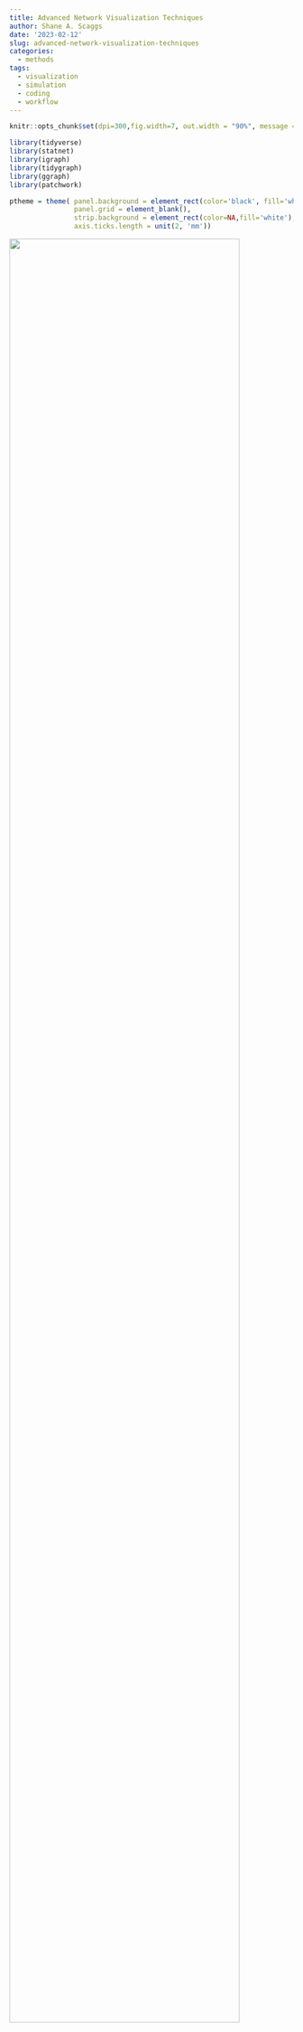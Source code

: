 ```yaml
---
title: Advanced Network Visualization Techniques
author: Shane A. Scaggs
date: '2023-02-12'
slug: advanced-network-visualization-techniques
categories:
  - methods
tags:
  - visualization
  - simulation
  - coding
  - workflow
---
```


```r
knitr::opts_chunk$set(dpi=300,fig.width=7, out.width = "90%", message = F, warning = F)
```


```r
library(tidyverse)
library(statnet)
library(igraph)
library(tidygraph)
library(ggraph)
library(patchwork)

ptheme = theme( panel.background = element_rect(color='black', fill='white'), 
                panel.grid = element_blank(), 
                strip.background = element_rect(color=NA,fill='white'),
                axis.ticks.length = unit(2, 'mm'))
```

![](images/network spaghetti.JPG){width=90%}

Picture this: You're working on project and you've just finished collecting all your network data. You've worked hard to get a complete network and you're eager to start analyzing it. You power up your computer, load up Rstudio, and after lots of careful wrangling and tidying, you're ready to plot the network. With great anticipation, you write a little code and WHAM! you get hit with a hot plate of spaghetti and meatballs. 

Anyone who has tried to visualize a network that is even remotely  [dense](https://seng.netlify.app/2021/12/22/size-structure-and-density/) can probably relate to this experience. That's because networks are complex, multidimensional objects; some of the most difficult objects to visualize. 

# Simplicity of design and the data density problem 

The great statistician Edward Tufte is an expert at data visualization. His book *The Visual Display of Quantitative Information* gives us many guidelines for designing pleasant graphs. But there are two bits of information that will specifically help us understand how to produce effective network visualizations. The first comes from one of his most well known quotations: 

> Graphical elegance is often found in simplicity of design and complexity of data. 

Networks are, by definition, complex objects. This is true even for graphs with a small quantity of nodes and edges. The inherent complexity of networks means that we must **always** strive for simplicity when we visualize a network. This means you have no choice but to minimize the number of visual aesthetics used in the visualization. Ask yourself: what is the single most essential feature of this network that I want the my audience to appreciate? Let this essence guide your design. 

The second piece of advice is to maximize data density, within reason. You can think of data density as the ratio of "data ink" used to plot the data to the amount of black graph space. This principle, for example, guides our decisions about the range of values on the axes of any plot. The axes should be constrained to the range of values for which we actually have data. 

```r
N = 100
x = rnorm(N)
y = rnorm(N, x, 2)
d = data.frame(x,y)

d %>%  
    ggplot( aes(x=x, y=y) ) + ptheme + 
    geom_point( size=2, pch=21 ) + 
    xlim(c(-4,4)) + 
    ylim(c(-10,10)) +
    labs(title="Low density scatterplot") + 
    
    d %>%  
    ggplot( aes(x=x, y=y) ) + ptheme + 
    geom_point( size=2, pch=21 ) + 
    labs(title="High density scatterplot")
```
Fixing data density problems in conventional graphs, like the scatterplots above, can be pretty simple. But networks pose problems because they tend to have high data density to begin with. This makes any additional aesthetic choice risky because it can take us beyond a reasonable data density that viewers can actually comprehend. There is also no straight forward way to change axes or omit nodes and edges without distorting our representation of the network structure. 

Let's look at some techniques to deal with data density and then we will move on to some other graphical challenges with networks. 

# Start with a simulation 

Let's start by simulating a network that we can use to illustrate some of these techniques. For details about how to simulate networks using `statnet`, check out our [previous post](https://seng.netlify.app/meetings/introduction-to-network-simulation-with-statnet/) on the topic. We want to use a simulation because 1) we can create challenges and learn to overcome them, and 2) we know the correct answers for the graph structure and the attributes, which helps us know whether we have been successful or not. 

We will simulate a network composed of three groups who tend to form edges with other agents of the same group. This is a homophilous network, and we will keep it fairly dense. 

```r
# load package
library(statnet )

# seed for reproducibility
set.seed(777)

# how many nodes? how many groups?  
N = 60 
groups = c('G1','G2','G3')

# initialize empty network 
empty_g = network( N, directed = TRUE, density = 0 )

# create group attribute 
empty_g %v% 'group' = sample( groups, size = N, replace = TRUE )

# set parameters for edge density (edges) and homophily (nodematch) and reciprocity (mutual)
# remember these are in log-odds where 0 = 50/50
pars = c(-4,1,2) 

# simulate 
sim_g = simulate( empty_g ~ edges + nodematch('group') + mutual, coef = pars )
plot(sim_g)
```

# Highlighting group structure

This graph is structured by three groups. We know because we wrote the simulation. But this structure is not obvious from the graph you see above. It looks like spaghetti and meatballs. A good starting point would be to color each node according to it's group. 

```r
# load packages 
library(tidygraph)
library(ggraph)

sim_g %>% 
    as_tbl_graph %>%
    ggraph() + 
    theme_graph() + 
    geom_edge_link() + 
    geom_node_point( aes(color=group) )
```

This helps a little bit, but we can do better. 

## Using small multiples 

Tufte advises us to use *small multiples* -- repeated versions of the same graph with different emphases -- to maintain data density while improving clarity. When using tools that are based on the grammar of graphics (`ggplot2`, `ggraph`, `ggdist`), we can create small multiples by using *facets*. 

Faceting takes a single graph and splits it into multiple panels based on a factor. In this case, we want to split the graph based on `group`, a node attribute. For this we want to use `facet_nodes`. 

```r
sim_g %>% 
    as_tbl_graph %>%
    ggraph() + 
    theme_graph() + 
    geom_edge_link() + 
    geom_node_point( aes(color=group) ) + 
    facet_nodes(~group)
```

Now we are able to see more clearly how each group is connected in the graph. However, this technique does pose a new problem: it is too easy to assume that these are three separate networks. There are two ways to solve this problem, and they both will require a package called `patchwork`. This package allows us to combine multiple graphs using `+` for side to side and `/` for top and bottom^[`patchwork` has many other functions that allow you to assemble plot layouts, add labels to plots, and choose relative heights and widths. Learn more from the author at https://patchwork.data-imaginist.com/].

### Option 1: Add a reference graph 

One choice we have is to plot the network in full as a reference and then use the facets to draw out the subgraphs. We just add them together with `patchwork`. 

```r
# full network 
full = sim_g %>% 
    as_tbl_graph %>%
    ggraph() + 
    theme_graph() + 
    geom_edge_link() + 
    geom_node_point( aes(color=group) ) + 
    theme(legend.position = 'none') + 
    ggtitle("Full network")

# sub graphs
sub = sim_g %>% 
    as_tbl_graph %>%
    ggraph() + 
    theme_graph() + 
    geom_edge_link() + 
    geom_node_point( aes(color=group) ) + 
    facet_nodes(~group) + 
    ggtitle("Network subgroups")


full + sub + plot_layout(widths = c(2,5))
```

All we have really done in this new graph is the following: 

1. Plot the full network.
2. Plot the faceted version.
3. Save plots as objects and add them together. 
4. Provide titles with `ggtitle`. 
5. Remove the legend from the first graph; it is redundant.
6. Adjust the relative widths using `plot_layout`. 

There is more we could do to make it even prettier but this really helps clarify the full network. 

### Option 2: Plot three separate networks with different emphases 

The second option is similar to the first but takes a different path. We will plot the network three separate times but in each graph, we will de-emphasize all but one group. Again, we can string these together using `patchwork`. 

This approach is slightly more complicated then the first because we want to emphasize both the nodes and edges in each group. To do this, we need to create edge attributes for edges that connect between the groups `r groups` as well those edges that are not homophilous. 

```r
sim_g = sim_g %>%
    as_tbl_graph() %>%
    activate(edges) %>%
    mutate(group_from = .N()$group[from], 
           group_to   = .N()$group[to], 
           group_match = ifelse( group_from == 'G1' & group_to == 'G1', 'G1', 
                                 ifelse( group_from == 'G2' & group_to == 'G2', 'G2', 
                                         ifelse( group_from == 'G3' & group_to == 'G3', 'G3', 'No match' ))))
sim_g
```

This code looks a bit more intimidating than it really is. What we have are two essential steps: 

1. Code each edge according to the group of each sender (`group_from`) and each receiver (`group_to`). This is done by activating the edges (`activate(edges)`) and then using the `.N()$group[from]` and `.N()$group[to]` syntax to pull out the node attributes at beginning and end of each edge. 

2. Next, we use these two new edge attributes within some nested `ifelse` statements where we ask if the groups are the same, and if so, assign that group to the edge. 

Once we have those attributes, we can use them to color the nodes and edges. 

```r
g1 = sim_g %>%
    ggraph() + 
    theme_graph() + 
    geom_edge_link( aes(color=group_match) ) + 
    geom_node_point( aes( color=group) ) + 
    scale_edge_color_manual( values = c('#ad003f','#cccccc77','#cccccc77','#cccccc77'), guide = NULL) + 
    scale_color_manual(values = c('#ad003f','#cccccc77','#cccccc77'), guide = NULL) + 
    ggtitle('Group 1')

g2 = sim_g %>%
    ggraph() + 
    theme_graph() + 
    geom_edge_link( aes(color=group_match) ) + 
    geom_node_point( aes( color=group) ) + 
    scale_edge_color_manual( values = c('#cccccc77','#d2a52e','#cccccc77','#cccccc77'), guide = NULL) + 
    scale_color_manual(values = c('#cccccc77','#d2a52e','#cccccc77'), guide = NULL) + 
    ggtitle('Group 2')   

g3 = sim_g %>%
    ggraph() + 
    theme_graph() + 
    geom_edge_link( aes(color=group_match) ) + 
    geom_node_point( aes( color=group) ) + 
    scale_edge_color_manual( values = c('#cccccc77','#cccccc77','#00c994','#cccccc77'), guide = NULL) + 
    scale_color_manual(values = c('#cccccc77','#cccccc77','#00c994'), guide = NULL) + 
    ggtitle('Group 3') 

g1 + g2 + g3
```

Now we've just repeated the same graph three times. We use an all grey palette and just switch out one of the grey colors for a emphasis color based on the position of the group name in the vector, e.g., group 1 is position 1 in the vector of color values. 

One complication with this approach is how to create a legend. There is a solution to this but it requires making plot with all the colors, extracting only the legend, and then plotting the legend alone in a fourth panel. I've gotten around this by using titles and explaining the colors in the caption. 

### A note on layouts 

We will focus on layouts a bit more later on in this post, but I just want to make one thing explicit about the two examples above:

> The layout must be the same for each graph, otherwise it will be impossible to visually compare the structure across graphs. 

The layout for these graphs is the `ggraph` default called `"stress"`. Because this layout does not randomly change each time we make a plot -- unlike Fruchterman-Reingold layouts, for example -- we don't need to do anything special. But if you want to use a different layout that has more randomness to it, you can save the layout first and then reuse it. This is done within `igraph` but can be transferred to `ggraph` with no problems.

```r
# same layout fr 
lo = layout_with_fr(sim_g)
plot(sim_g, layout = lo)

# use lo in ggraph 
sim_g %>%
    ggraph(layout = lo) +
    geom_edge_link() + 
    geom_node_point()
```

# Homophily and Reciprocity  

The examples using small multiples have already provided some of the tools for visualizing dyadic attributes. Let's dig a little deeper into dyads by creating visualizations that highlight homophily and reciprocity.

But first, a new simulation of a larger network. 

```r
# seed for reproducibility
set.seed(777)

# how many nodes? how many groups?  
N = 100 
groups = c('G1','G2','G3')

# initialize empty network 
empty_g = network( N, directed = TRUE, density = 0 )

# create group attribute 
empty_g %v% 'group' = sample( groups, size = N, replace = TRUE )

# set parameters for edge density (edges) and homophily (nodematch) and reciprocity (mutual)
# remember these are in log-odds where 0 = 50/50
pars = c(-5.5,3,2) 

# simulate 
sim_g = simulate( empty_g ~ edges + nodematch('group') + mutual, coef = pars )
plot(sim_g)
```


## Homophily 

Instead of visualizing homophily among groups using multiples, let's do this on a single graph. We can usual a similar approach to the one above where we tag edges based on the sender and receiver. 

```r
sim_g = sim_g %>%
    as_tbl_graph() %>%
    activate(edges) %>%
    mutate(group_from = .N()$group[from], 
           group_to   = .N()$group[to], 
           group_match = ifelse( group_from == 'G1' & group_to == 'G1', 'G1', 
                                 ifelse( group_from == 'G2' & group_to == 'G2', 'G2', 
                                         ifelse( group_from == 'G3' & group_to == 'G3', 'G3', 'None' ))))
```

Now we can map an edge color onto the `group_match` edge attribute, except this time we want to provide all of our colors in a single palette instead of swapping them out like we did before. In the previous version, we removed the legend by using `guide = NULL` but these time we want to keep the legend, so we remove these lines. 

```r
p = sim_g %>%
    ggraph('mds') + 
    theme_graph() + 
    geom_edge_link( aes(color=group_match), alpha=0.5 ) + 
    geom_node_point( aes( color=group) ) + 
    scale_edge_color_manual( values = c('#ad003f','#3300ff','springgreen','#aaaaaa')) + 
    scale_color_manual(values = c('#ad003f','#3300ff','springgreen'))
p 
```

Here I am using the multidimensional scaling layout (`mds`) because it will give us more separation between the groups. With these layout we see very clearly the edge which occur between groups (e.g., "None"). 

Let's also clean up the legend a bit by change the legend labels. We do this using the `labs` layer. 

```r
p + labs(edge_color='Homophily', color='Group')
```


## Reciprocity 

To visualize reciprocity, we may have to sacrifice our homophily aesthetic, as this would be much too complicated for a viewer. The basic setup is to tag every edge which is reciprocal. The easiest function for doing this is called `is.mutual` from the `{igraph}` package. This function *does not* work with `network` objects created in `{statnet}` but it does work with `igraph` objects or `tbl_graph` objects. 

```r
class(sim_g)
is.mutual(sim_g)
```

The function returns a `TRUE` or `FALSE` value that indicates whether or not that edge is reciprocated. We can create a new edge attribute and label it with these T/F values. You can do this using the `igraph` syntax (`E(sim_g)`) or by using `tidygraph`. I'll show both below. 

```r
# igraph method
E(sim_g)$Reciprocity = is.mutual(sim_g)

# tidygraph methods 
sim_g %>%
    activate(edges) %>%
    mutate(Reciprocity = is.mutual(sim_g))
```

Armed with out new edge attribute, we can plot the network by mapping a color to this attribute. I find that black and transparent grey are ideal for this attribute. Keep it simple. 

```r
sim_g %>%
    ggraph() + 
    theme_graph() + 
    geom_edge_link( aes(color=Reciprocity) ) + 
    geom_node_point( ) + 
    scale_edge_color_manual( values = c('#aaaaaa55','black')) 
```

## Working with arrows 

There is something glaringly missing from this directed graph: arrows. Arrows are tricky with networks because they add visual clutter. We should only use them when we absolutely need to, and in this case, where we are communicating patterns fo reciprocity, it would be great to have some arrows. 

We handle arrows in a `ggraph` by using an arrow argument. There are a few things to consider here: 

1. How large should the arrows be? 
2. What angle should we used for the arrowhead? 
3. Should the arrow heads touch the nodes? 

Personally, I prefer smaller arrows for less clutter and I prefer the arrowheads do not touch the nodes. Let's look at a simple example first. 

```r
x = 1:3
grid = expand.grid(x,x)
grid = grid[ !grid$Var1 == grid$Var2, ]
```
Here I've create a simple grid of node pairs 1, 2, and 3 and removed all of the loops in the grid. Now let's make a plot with them so that you can see how the arrow arguments work. 

```r
grid %>% 
    as_tbl_graph() %>%
    ggraph() + 
    theme_graph() + 
    geom_edge_link( arrow = arrow( angle=30, length = unit(3, 'mm'), type = 'closed') ) + 
    geom_node_point()
```

Not particularly pretty. We can't really see the nodes, the arrow heads are too long and the angle is much to wide. 

```r
grid %>% 
    as_tbl_graph() %>%
    ggraph() + 
    theme_graph() + 
    geom_edge_link( arrow = arrow( angle=20, length = unit(2, 'mm'), type = 'closed') ) + 
    geom_node_point()
```

That is starting to look a little better. But it would be great if we could prevent the arrowheads from touching the nodes. For this, we need to manipulate the `end_cap` and `start_cap`. 

```r
grid %>% 
    as_tbl_graph() %>%
    ggraph() + 
    theme_graph() + 
    geom_edge_link( arrow = arrow( angle=20, length = unit(2, 'mm'), type = 'closed'), 
                    end_cap = circle(2,'mm') ) + 
    geom_node_point()
```

I've supplied a `circle` to the `end_cap` argument telling R that I want to leave a circular buffer that has a 2 mm radius. But because the edges are flowing in all directions, we need to supply the same argument to the `start_cap`. 

```r
grid %>% 
    as_tbl_graph() %>%
    ggraph() + 
    theme_graph() + 
    geom_edge_link( arrow = arrow( angle=20, length = unit(2, 'mm'), type = 'closed'), 
                    end_cap = circle(2,'mm'), 
                    start_cap = circle(2,'mm')) + 
    geom_node_point()
```

That looks much nicer. But as you change the size of your nodes, you may also have to change the size of the caps. This is an annoying reality but it is something to keep an eye on. You can see what I mean in the examples below. 

```r
# change the size 
grid %>% 
    as_tbl_graph() %>%
    ggraph() + 
    theme_graph() + 
    geom_edge_link( arrow = arrow( angle=20, length = unit(2, 'mm'), type = 'closed'), 
                    end_cap = circle(2,'mm'), 
                    start_cap = circle(2,'mm')) + 
    geom_node_point( size=6 ) + 
    ggtitle('Nodes too large for caps') |
    
    # alter the caps 
    grid %>% 
    as_tbl_graph() %>%
    ggraph() + 
    theme_graph() + 
    geom_edge_link( arrow = arrow( angle=20, length = unit(2, 'mm'), type = 'closed'), 
                    end_cap = circle(4,'mm'), 
                    start_cap = circle(4,'mm')) + 
    geom_node_point( size=6 ) + 
    ggtitle('Cap size adjusted')
```

You can also use curved edges  called `arcs` to illustrate reciprocal edges. These function just like the `geom_edge_link` layer, but they have an additional `strength` argument that controls the curvature of the arcs. 

```r
# change the size 
grid %>% 
    as_tbl_graph() %>%
    ggraph() + 
    theme_graph() + 
    geom_edge_arc( arrow = arrow( angle=20, length = unit(2, 'mm'), type = 'closed'), 
                   end_cap = circle(2,'mm'), 
                   start_cap = circle(2,'mm'), 
                   strength = 1) + 
    geom_node_point( ) + 
    ggtitle('Strength = 1') |
    
    # alter the caps 
    grid %>% 
    as_tbl_graph() %>%
    ggraph() + 
    theme_graph() + 
    geom_edge_arc( arrow = arrow( angle=20, length = unit(2, 'mm'), type = 'closed'), 
                   end_cap = circle(2,'mm'), 
                   start_cap = circle(2,'mm'), 
                   strength = 0.1) + 
    geom_node_point( ) + 
    ggtitle('Strength = 0.1')
```

You must be very careful using arcs because they effectively double the number of edges anywhere there is reciprocity, which can add unnecessary density to your graph.

## Revisiting the reciprocity graph

Now let's apply the arrow techniques to the reciprocity graph from above. 

```r
sim_g %>%
    ggraph() + 
    theme_graph() + 
    geom_edge_link( aes(color=Reciprocity),
                    arrow = arrow( angle=20, length = unit(1, 'mm'), type = 'closed'), 
                    end_cap = circle(1,'mm'), 
                    start_cap = circle(1,'mm')) + 
    geom_node_point( ) + 
    scale_edge_color_manual( values = c('#aaaaaa55','black')) 
```

In principle, we don't really even need nodes to visualize this graph because they provide little information. This is what it looks like when we omit them. 

```r
sim_g %>%
    ggraph() + 
    theme_graph() + 
    geom_edge_link( aes(color=Reciprocity),
                    arrow = arrow( angle=20, length = unit(1, 'mm'), type = 'closed'), 
                    end_cap = circle(1,'mm'), 
                    start_cap = circle(1,'mm')) + 
    #geom_node_point( ) + 
    scale_edge_color_manual( values = c('#aaaaaa55','black')) 
```

This teaches us an important lesson: 

> If an aesthetic provides no additional information, you should omit it. 

# Some fun visuals 


